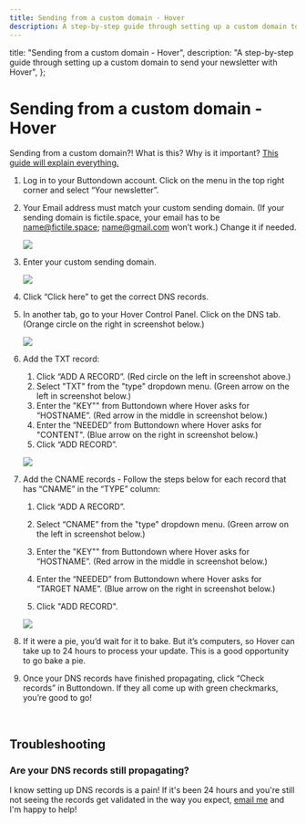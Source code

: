 ```yaml
---
title: Sending from a custom domain - Hover
description: A step-by-step guide through setting up a custom domain to send your newsletter with Hover
---
```



  title: "Sending from a custom domain - Hover",
  description:
    "A step-by-step guide through setting up a custom domain to send your newsletter with Hover",
};

# Sending from a custom domain - Hover


<Notice variant="info">
Sending from a custom domain?!  What is this? Why is it important?  <a
    className="text-green-800 underline"
    href="https://docs.buttondown.email/getting-started/sending-from-a-custom-domain"
  >This guide will explain everything.</a>
</Notice>

1. Log in to your Buttondown account. Click on the menu in the top right corner and select “Your newsletter”.
2. Your Email address must match your custom sending domain. (If your sending domain is fictile.space, your email has to be name@fictile.space; name@gmail.com won’t work.) Change it if needed.

    ![](/images/sending-domains/buttondown-settings-email-address2.png)

3. Enter your custom sending domain.

    ![](/images/sending-domains/buttondown-settings-sending-domain2.png)

4. Click “Click here” to get the correct DNS records.

   <!--  ![](/images/sending-domains/buttondown-settings-dns-records.png)  -->

5. In another tab, go to your Hover Control Panel.  Click on the DNS tab. (Orange circle on the right in screenshot below.)
    
    ![](/images/hosting-domains/hosting-on-hover.png)   
    <!--this image is stored in the hosting domains branch so I'm expecting it to work even though I can't see it in my preview -->

6. Add the TXT record:

   1. Click “ADD A RECORD”.  (Red circle on the left in screenshot above.)
   2. Select "TXT" from the "type" dropdown menu.  (Green arrow on the left in screenshot below.)
   2. Enter the "KEY"" from Buttondown where Hover asks for “HOSTNAME”. (Red arrow in the middle in screenshot below.)
   4. Enter the “NEEDED” from Buttondown where Hover asks for "CONTENT". (Blue arrow on the right in screenshot below.)
   5. Click “ADD RECORD”.

    ![](/images/sending-domains/Hover-add-txt-record.png) 

7.  Add the CNAME records - Follow the steps below for each record that has “CNAME” in the “TYPE” column:
    
    1. Click “ADD A RECORD”.

    2. Select “CNAME” from the "type" dropdown menu.  (Green arrow on the left in screenshot below.)

    3. Enter the "KEY"" from Buttondown where Hover asks for “HOSTNAME”. (Red arrow in the middle in screenshot below.)

    4. Enter the “NEEDED” from Buttondown where Hover  asks for “TARGET NAME”. (Blue arrow on the right in screenshot below.) 

    5. Click "ADD RECORD".

    ![](/images/sending-domains/Hover-add-cname-record.png) 

8. If it were a pie, you’d wait for it to bake. But it’s computers, so Hover can take up to 24 hours to process your update. This is a good opportunity to go bake a pie.
9. Once your DNS records have finished propagating, click “Check records” in Buttondown. If they all come up with green checkmarks, you’re good to go!


 <br />

## Troubleshooting

### Are your DNS records still propagating?

I know setting up DNS records is a pain! If it's been 24 hours and you're still not seeing the records get validated in the way you expect, [email me](mailto:justin@buttondown.email) and I'm happy to help!